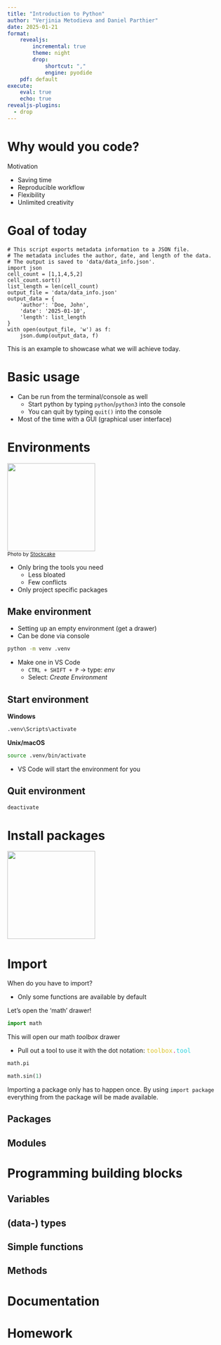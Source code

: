 ```yaml
---
title: "Introduction to Python"
author: "Verjinia Metodieva and Daniel Parthier"
date: 2025-01-21
format:
    revealjs:
        incremental: true 
        theme: night
        drop:
            shortcut: ","
            engine: pyodide
    pdf: default
execute:
    eval: true
    echo: true
revealjs-plugins:
  - drop
---
```


<!--some high contrast colour choices : #DEC62F, #DE2F99, #2FD2DE-->
# Why would you code?

Motivation

- Saving time
- Reproducible workflow
- Flexibility
- Unlimited creativity

# Goal of today

```.python
# This script exports metadata information to a JSON file.
# The metadata includes the author, date, and length of the data.
# The output is saved to 'data/data_info.json'.
import json
cell_count = [1,1,4,5,2]
cell_count.sort()
list_length = len(cell_count)
output_file = 'data/data_info.json'
output_data = {
    'author': 'Doe, John',
    'date': '2025-01-10',
    'length': list_length
}
with open(output_file, 'w') as f:
    json.dump(output_data, f)
```

::: {.notes}
This is an example to showcase what we will achieve today.
:::

# Basic usage

- Can be run from the terminal/console as well
    - Start python by typing `python`/`python3` into the console
    - You can quit by typing `quit()` into the console
- Most of the time with a GUI (graphical user interface)

# Environments

::: {.absolute top=0 right=0}
![](https://images.stockcake.com/public/c/2/a/c2a89e7f-1460-40a8-9c2a-5b809111d0cd_large/organized-tool-drawer-stockcake.jpg){width="200px"}
<br>
<small>Photo by <a href="https://stockcake.com/i/organized-tool-drawer_1348100_881763">Stockcake</a></small>
:::

- Only bring the tools you need
    - Less bloated
    - Few conflicts
- Only project specific packages

## Make environment

- Setting up an empty environment (get a drawer)
- Can be done via console

::: {.fragment}
``` .bash
python -m venv .venv
```
:::

- Make one in VS Code
    - `CTRL + SHIFT + P` → type: *env*
    - Select: *Create Environment*


## Start environment

**Windows**
``` .bash
.venv\Scripts\activate
```

**Unix/macOS**
``` .bash
source .venv/bin/activate
```
- VS Code will start the environment for you

## Quit environment

``` .bash
deactivate
```

# Install packages

![](https://www.anaconda.com/wp-content/uploads/2024/09/TS-Inline-Image-2-2048x1746.png){width="200px"}

# Import

When do you have to import?

- Only some functions are available by default

::: {.fragment}
Let's open the 'math' drawer!
:::

::: {.fragment}
``` python
import math
```
:::

::: {.fragment}
This will open our math *toolbox* drawer
:::

- Pull out a tool to use it with the dot notation: <span style="color:#DEC62F;font-family:monospace">toolbox</span><span style="color:#DE2F99;font-family:monospace">.</span><span style="color:#2FD2DE;font-family:monospace">tool</span>

::: {.fragment}
``` python
math.pi
```

``` python
math.sin(1)
```
:::

::: {.notes}
Importing a package only has to happen once. By using `import package` everything from the package will be made available.
:::

## Packages

## Modules

# Programming building blocks

## Variables

## (data-) types

## Simple functions

## Methods

# Documentation

# Homework